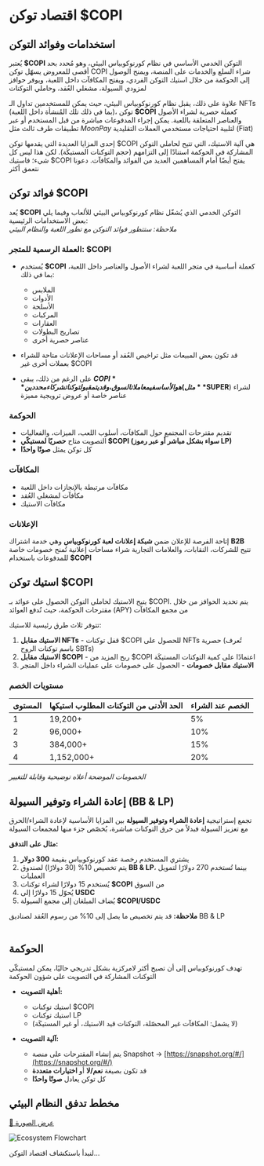 # اقتصاد توكن $COPI

## استخدامات وفوائد التوكن

يُعتبر **$COPI** التوكن الخدمي الأساسي في نظام كورنوكوبياس البيئي، وهو مُحدد بحد أقصى للمعروض
يسهّل توكن COPI شراء السلع والخدمات على المنصة، ويمنح الوصول إلى الحوكمة من خلال استيك التوكن الفردي، ويفتح المكافآت داخل اللعبة، ويوفر حوافز لمزودي السيولة، مشغلي العُقد، وحاملي التوكنات

علاوة على ذلك، يقبل نظام كورنوكوبياس البيئي، حيث يمكن للمستخدمين تداول الـ NFTs (بما في ذلك تلك المُنشأة داخل اللعبة)، توكن **$COPI** كعملة حصرية لشراء الأصول والعناصر المتعلقة باللعبة. يمكن إجراء المدفوعات مباشرة من قبل المستخدم أو عبر تطبيقات طرف ثالث مثل *MoonPay* لتلبية احتياجات مستخدمي العملات التقليدية (Fiat)

إحدى المزايا العديدة التي يقدمها توكن $COPI هي آلية الاستيك، التي تتيح لحاملي التوكن المشاركة في الحوكمة استنادًا إلى التزامهم (حجم التوكنات المستيكَة). لكن هذا ليس كل شيء؛ فاستيك $COPI يفتح أيضًا أمام المساهمين العديد من الفوائد والمكافآت. دعونا نتعمق أكثر

## فوائد توكن $COPI

يُعد **$COPI** التوكن الخدمي الذي يُشغّل نظام كورنوكوبياس البيئي للألعاب
وفيما يلي بعض الاستخدامات الرئيسية:  
*ملاحظة: ستتطور فوائد التوكن مع تطور اللعبة والنظام البيئي*

### العملة الرسمية للمتجر: $COPI
- يُستخدم **$COPI** كعملة أساسية في متجر اللعبة لشراء الأصول والعناصر داخل اللعبة، بما في ذلك:  
  - الملابس  
  - الأدوات  
  - الأسلحة  
  - المركبات  
  - العقارات  
  - تصاريح البطولات  
  - عناصر حصرية أخرى  

- قد تكون بعض المبيعات مثل تراخيص العُقد أو مساحات الإعلانات متاحة للشراء بعملات أخرى غير $COPI
- على الرغم من ذلك، يبقى **$COPI** هو الأساس في معاملات السوق، وقد يتم قبول توكنات شركاء محددين (مثل **$SUPER**) لشراء عناصر خاصة أو عروض ترويجية مميزة

### الحوكمة  
- تقديم مقترحات المجتمع حول المكافآت، أسلوب اللعب، الميزات، والفعاليات
- التصويت متاح **حصريًا لمستيكّي $COPI (سواء بشكل مباشر أو عبر رموز LP)**
- كل توكن يمثل **صوتًا واحدًا**

### المكافآت  
- مكافآت مرتبطة بالإنجازات داخل اللعبة
- مكافآت لمشغلي العُقد
- مكافآت الاستيك

### الإعلانات  
إتاحة الفرصة للإعلان ضمن **شبكة إعلانات لعبة كورنوكوبياس**
وهي خدمة اشتراك **B2B** تتيح للشركات، النقابات، والعلامات التجارية شراء مساحات إعلانية
تُمنح خصومات خاصة للمدفوعات باستخدام **$COPI**


## استيك توكن $COPI

يتيح الاستيك لحاملي التوكن الحصول على عوائد بـ $COPI. يتم تحديد الحوافز من خلال مقترحات الحوكمة، حيث تُدفع العوائد (APY) من مجمع المكافآت

تتوفر ثلاث طرق رئيسية للاستيك:

1. **الاستيك مقابل NFTs** - قفل توكنات $COPI للحصول على NFTs حصرية (تُعرف باسم توكنات الروح SBTs)
2. **الاستيك مقابل $COPI** - ربح المزيد من $COPI اعتمادًا على كمية التوكنات المستيكَة
3. **الاستيك مقابل خصومات** - الحصول على خصومات على عمليات الشراء داخل المتجر

### مستويات الخصم

<div className="styled-table">
  <table>
    <thead>
      <tr>
        <th>المستوى</th>
        <th>الحد الأدنى من التوكنات المطلوب استيكها</th>
        <th>الخصم عند الشراء</th>
      </tr>
    </thead>
    <tbody>
      <tr>
        <td>1</td>
        <td>19,200+</td>
        <td>5%</td>
      </tr>
      <tr>
        <td>2</td>
        <td>96,000+</td>
        <td>10%</td>
      </tr>
      <tr>
        <td>3</td>
        <td>384,000+</td>
        <td>15%</td>
      </tr>
      <tr>
        <td>4</td>
        <td>1,152,000+</td>
        <td>20%</td>
      </tr>
    </tbody>
  </table>
</div>

*الخصومات الموضحة أعلاه توضيحية وقابلة للتغيير*
<br />

## إعادة الشراء وتوفير السيولة (BB & LP)

تجمع إستراتيجية **إعادة الشراء وتوفير السيولة** بين المزايا الأساسية لإعادة الشراء/الحرق مع تعزيز السيولة
فبدلاً من حرق التوكنات مباشرة، يُخصّص جزء منها لمجمعات السيولة

**مثال على التدفق:**
1. يشتري المستخدم رخصة عقد كورنوكوبياس بقيمة **300 دولار**
2. يتم تخصيص 10% (30 دولارًا) لصندوق **BB & LP**، بينما تُستخدم 270 دولارًا لتمويل العمليات
3. يُستخدم 15 دولارًا لشراء توكنات **$COPI** من السوق
4. يُحوّل 15 دولارًا إلى **USDC**
5. يُضاف المبلغان إلى مجمع السيولة **$COPI/USDC**

<div className="note-box">
<strong>ملاحظة:</strong> قد يتم تخصيص ما يصل إلى 10% من رسوم العُقد لصناديق BB & LP
</div>
<br />

## الحوكمة

تهدف كورنوكوبياس إلى أن تصبح أكثر لامركزية بشكل تدريجي
حاليًا، يمكن لمستيكّي التوكنات المشاركة في التصويت على شؤون الحوكمة

- **أهلية التصويت:**  
  - استيك توكنات $COPI  
  - استيك توكنات LP  
  - (لا يشمل: المكافآت غير المحصّلة، التوكنات قيد الاستيك، أو غير المستيكَة)  

- **آلية التصويت:**  
  - يتم إنشاء المقترحات على منصة Snapshot → [https://snapshot.org/#/](https://snapshot.org/#/)  
  - قد تكون بصيغة **نعم/لا** أو **اختيارات متعددة**
  - كل توكن يعادل **صوتًا واحدًا**

## مخطط تدفق النظام البيئي

[🔗 عرض الصورة](https://drive.google.com/file/d/1jESb-dlMzupXYub1xdJ5pbTsa7_Wws7D/view)

![Ecosystem Flowchart](/Token/Ecosystem.png)

لنبدأ باستكشاف اقتصاد التوكن…
